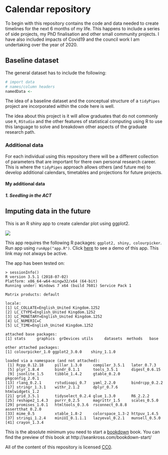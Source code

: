 # Calendar repository

To begin with this repository contains the code and data needed to create timelines for the next 6 months of my life. This happens to include a series of side projects, my PhD finalisation and other small community projects. I have also included impacts of Covid19 and the council work I am undertaking over the year of 2020.

## Baseline dataset

The general dataset has to include the following:

```r
# import data
# names/column headers 
namedData <- 
```

The idea of a baseline dataset and the conceptual structure of a `tidyPipes` project are incorporated within the code here is well. 

The idea about this project is it will allow graduates that do not commonly use `R`, `RStudio` and the other features of statistical computing using R to use this language to solve and breakdown other aspects of the graduate research path.

### Additional data

For each individual using this repository there will be a different collection of parameters that are important for there own personal research career. This is where the `tidyPipes` approach allows others (and future me) to develop additional calendars, timetables and projections for future projects.

#### My additional data

##### 1. Seedling in the ACT



## Imputing data in the future



This is an R shiny app to create calendar plot using ggplot2. 

![](preview.png)

This app requires the following R packages: `ggplot2, shiny, colourpicker`. Run app using `runApp("app.R")`. Click [here](https://roymf.shinyapps.io/calendar_planner/) to see a demo of this app. This link may not always be active.

The app has been tested on:

```
> sessionInfo()
R version 3.5.1 (2018-07-02)
Platform: x86_64-w64-mingw32/x64 (64-bit)
Running under: Windows 7 x64 (build 7601) Service Pack 1

Matrix products: default

locale:
[1] LC_COLLATE=English_United Kingdom.1252 
[2] LC_CTYPE=English_United Kingdom.1252   
[3] LC_MONETARY=English_United Kingdom.1252
[4] LC_NUMERIC=C                           
[5] LC_TIME=English_United Kingdom.1252    

attached base packages:
[1] stats     graphics  grDevices utils     datasets  methods   base     

other attached packages:
[1] colourpicker_1.0 ggplot2_3.0.0    shiny_1.1.0     

loaded via a namespace (and not attached):
 [1] Rcpp_0.12.18     pillar_1.3.0     compiler_3.5.1   later_0.7.3     
 [5] plyr_1.8.4       bindr_0.1.1      tools_3.5.1      digest_0.6.15   
 [9] jsonlite_1.5     tibble_1.4.2     gtable_0.2.0     pkgconfig_2.0.1 
[13] rlang_0.2.1      rstudioapi_0.7   yaml_2.2.0       bindrcpp_0.2.2  
[17] stringr_1.3.1    withr_2.1.2      dplyr_0.7.6      htmlwidgets_1.2 
[21] grid_3.5.1       tidyselect_0.2.4 glue_1.3.0       R6_2.2.2        
[25] reshape2_1.4.3   purrr_0.2.5      magrittr_1.5     scales_0.5.0    
[29] promises_1.0.1   htmltools_0.3.6  rsconnect_0.8.8  assertthat_0.2.0
[33] mime_0.5         xtable_1.8-2     colorspace_1.3-2 httpuv_1.4.5    
[37] stringi_1.2.4    miniUI_0.1.1.1   lazyeval_0.2.1   munsell_0.5.0   
[41] crayon_1.3.4  
```

This is the absolute minimum you need to start a [bookdown](https://bookdown.org/yihui/bookdown/) book. You can find the
preview of this book at http://seankross.com/bookdown-start/

All of the content of this repository is licensed 
[CC0](https://creativecommons.org/publicdomain/zero/1.0/).